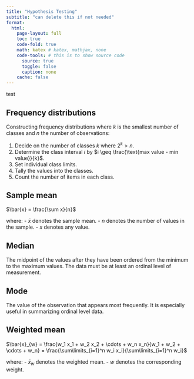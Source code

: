 ```yaml
---
title: "Hypothesis Testing"
subtitle: "can delete this if not needed"
format: 
  html:
    page-layout: full
    toc: true
    code-fold: true
    math: katex # katex, mathjax, none
    code-tools: # this is to show source code
      source: true 
      toggle: false
      caption: none
    cache: false
---
```




test


## Frequency distributions

Constructing frequency distributions where $k$ is the smallest number of classes and $n$ the number of observations:

1. Decide on the number of classes $k$ where $2^k > n$.
2. Determine the class interval $i$ by $i \geq \frac{\text{max value - min value}}{k}$.
3. Set individual class limits.
4. Tally the values into the classes.
5. Count the number of items in each class.



## Sample mean

$\bar{x} = \frac{\sum x}{n}$

where:
- $\bar{x}$ denotes the sample mean.
- $n$ denotes the number of values in the sample.
- $x$ denotes any value.


## Median

The midpoint of the values after they have been ordered from the minimum to the maximum values. The data must be at least an ordinal level of measurement.


## Mode

The value of the observation that appears most frequently. It is especially useful in summarizing ordinal level data.

## Weighted mean

$\bar{x}_{w} = \frac{w_1 x_1 + w_2 x_2 + \cdots + w_n x_n}{w_1 + w_2 + \cdots + w_n} = \frac{\sum\limits_{i=1}^n w_i x_i}{\sum\limits_{i=1}^n w_i}$

where:
- $\bar{x}_{w}$ denotes the weighted mean.
- $w$ denotes the corresponding weight.
